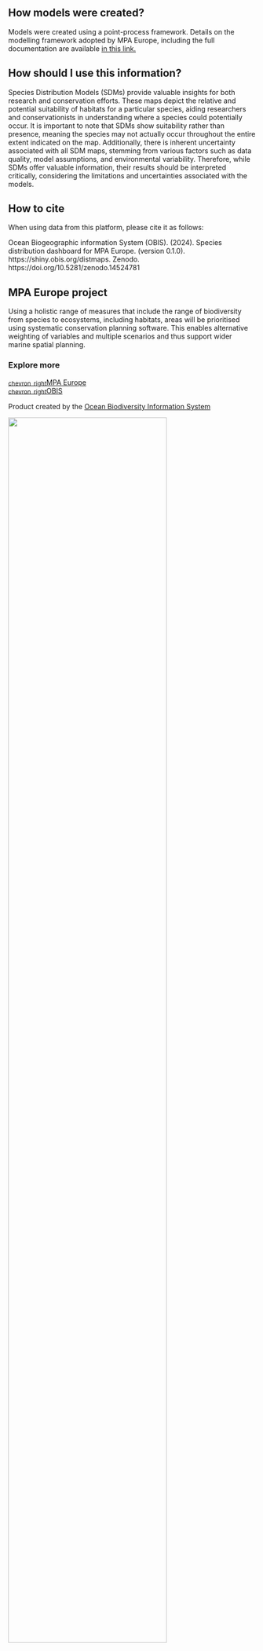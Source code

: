 <!-- HERE STARTS THE METHODS SECTION -->
::: {.methods-div}

## How models were created?

Models were created using a point-process framework. Details on the modelling framework adopted by MPA Europe, including the full documentation are available [in this link.](https://iobis.github.io/mpaeu_docs/)

## How should I use this information?

Species Distribution Models (SDMs) provide valuable insights for both research and conservation efforts. These maps depict the relative and potential suitability of habitats for a particular species, aiding researchers and conservationists in understanding where a species could potentially occur. It is important to note that SDMs show suitability rather than presence, meaning the species may not actually occur throughout the entire extent indicated on the map. Additionally, there is inherent uncertainty associated with all SDM maps, stemming from various factors such as data quality, model assumptions, and environmental variability. Therefore, while SDMs offer valuable information, their results should be interpreted critically, considering the limitations and uncertainties associated with the models. 

## How to cite

When using data from this platform, please cite it as follows:

Ocean Biogeographic information System (OBIS). (2024). Species distribution dashboard for MPA Europe. (version 0.1.0). https://shiny.obis.org/distmaps. Zenodo. https://doi.org/10.5281/zenodo.14524781

:::

<!-- HERE STARTS THE FOOTER -->
<div id="footer-div" class="footer-div">

## MPA Europe project

Using a holistic range of measures that include the range of biodiversity from species to ecosystems, including habitats, areas will be prioritised using systematic conservation planning software. This enables alternative weighting of variables and multiple scenarios and thus support wider marine spatial planning.

::: {.grid}

::: {.g-col-md-3 .g-col-12 #footer-links}
### Explore more

[<span class="material-symbols-outlined" style="font-size: 12px; vertical-align: middle !important;">chevron_right</span>MPA Europe](https://mpa-europe.eu/)  
[<span class="material-symbols-outlined" style="font-size: 12px; vertical-align: middle !important;">chevron_right</span>OBIS](https://obis.org)

Product created by the [Ocean Biodiversity Information System](https://obis.org)

![](www/obis_logo.png){width=80%}
:::

::: {.g-col-md-9 .g-col-12 #footer-credits}
### Support

Grant Agreement 101059988 – MPA Europe | 
MPA Europe project has been approved under HORIZON-CL6-2021-BIODIV-01-12 — Improved science based maritime spatial planning and identification of marine protected areas.

Co-funded by the European Union. Views and opinions expressed are however those of the authors only and do not necessarily reflect those of the European Union or UK Research and Innovation. Neither the European Union nor the granting authority can be held responsible for them.

![](www/euuk_logo.png){width=50%}
:::

:::

<div style="font-size: 8px; color: white; text-align: center;">All data shown in this website is under a CC-0 licence. See project status <a href="https://github.com/iobis/mpaeu_map_platform/blob/main/NEWS.md" target="_blank" style = "color: #B2EDFA !important;">here</a></div>

</div>